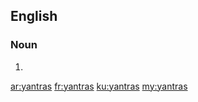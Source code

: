 ==English==

===Noun===
{{head|en|noun plural form}}

# {{plural of|yantra|lang=en}}

[[ar:yantras]]
[[fr:yantras]]
[[ku:yantras]]
[[my:yantras]]